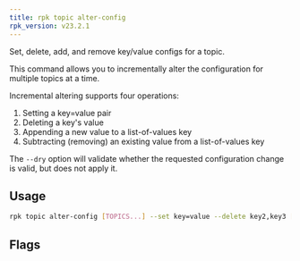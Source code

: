 ```yaml
---
title: rpk topic alter-config
rpk_version: v23.2.1
---
```


<head>
  <meta name="title" content="rpk topic alter-config | Redpanda Docs" />
  <meta name="description" content="rpk topic alter-config" />
  <link rel="canonical" href="https://docs.redpanda.com/docs/reference/rpk/rpk-topic/rpk-topic-alter-config/" />
</head>

Set, delete, add, and remove key/value configs for a topic.

This command allows you to incrementally alter the configuration for multiple
topics at a time.

Incremental altering supports four operations:

1. Setting a key=value pair
2. Deleting a key's value
3. Appending a new value to a list-of-values key
4. Subtracting (removing) an existing value from a list-of-values key

The `--dry` option will validate whether the requested configuration change is
valid, but does not apply it.

## Usage

```bash
rpk topic alter-config [TOPICS...] --set key=value --delete key2,key3 [flags]
```

## Flags

<!--
[cols=",,",]
|===
|*Value* |*Type* |*Description*

|--append |stringArray |key=value; Value to append to a list-of-values
key (repeatable).

|-d, --delete |stringArray |Key to delete (repeatable).

|--dry |- |Dry run: validate the alter request, but do not apply.

|-h, --help |- |Help for alter-config.

|-s, --set |stringArray |key=value; Pair to set (repeatable).

|--subtract |stringArray |key=value; Value to remove from list-of-values
key (repeatable).

|--config |string |Redpanda or rpk config file; default search paths are
~/.config/rpk/rpk.yaml, $PWD, and /etc/redpanda/`redpanda.yaml`.

|-X, --config-opt |stringArray |Override rpk configuration settings; '-X
help' for detail or '-X list' for terser detail.

|--profile |string |rpk profile to use.

|-v, --verbose |- |Enable verbose logging.
|===

-->
